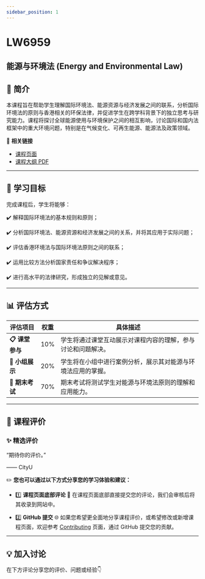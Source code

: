 ```yaml
---
sidebar_position: 1
---
```


# LW6959
## 能源与环境法 (Energy and Environmental Law)

## **📘 简介**
本课程旨在帮助学生理解国际环境法、能源资源与经济发展之间的联系，分析国际环境法的原则与香港相关的环保法律，并促进学生在跨学科背景下的独立思考与研究能力。课程将探讨全球能源使用与环境保护之间的相互影响，讨论国际和国内法框架中的重大环境问题，特别是在气候变化、可再生能源、能源法及政策领域。

🔗 **相关链接**
- [课程页面](https://www.cityu.edu.hk/catalogue/pg/202526/course/LW6959.htm)
- [课程大纲 PDF](https://www.cityu.edu.hk/catalogue/pg/202526/course/LW6959.pdf)

---

## **🎯 学习目标**

完成课程后，学生将能够：

✔️ 解释国际环境法的基本规则和原则；

✔️ 分析国际环境法、能源资源和经济发展之间的关系，并将其应用于实际问题；

✔️ 评估香港环境法与国际环境法原则之间的联系；

✔️ 运用比较方法分析国家责任和争议解决程序；

✔️ 进行高水平的法律研究，形成独立的见解或意见。

---

## **📊 评估方式**

| **评估项目**          | **权重** | **具体描述**                                                                                       |
|----------------------|---------|---------------------------------------------------------------------------------------------------|
| **📋 课堂参与**       | 10%     | 学生将通过课堂互动展示对课程内容的理解，参与讨论和问题解决。                                      |
| **📂 小组展示**       | 20%     | 学生将在小组中进行案例分析，展示其对能源与环境法应用的掌握。                                     |
| **📂 期末考试**       | 70%     | 期末考试将测试学生对能源与环境法原则的理解和应用能力。                                           |

---

## **💬 课程评价**

### ✨ **精选评价**
<div className={commentStyles.commentBox}>
    <p className={commentStyles.commentText}>
        “期待你的评价。”
    </p>
    <p className={commentStyles.commentAuthor}>—— CityU</p>
</div>

✏️ **您也可以通过以下方式分享您的学习体验和建议：**

- 1️⃣ **课程页面底部评论**
💬 在课程页面底部直接提交您的评论，我们会审核后将其收录到网站中。

- 2️⃣ **GitHub 提交**
🌐 如果您希望更全面地分享课程评价，或希望修改或新增课程页面，欢迎参考 [Contributing](/contributing) 页面，通过 GitHub 提交您的贡献。

---

## **💡 加入讨论**

在下方评论分享您的评价、问题或经验👇
<Utterances />